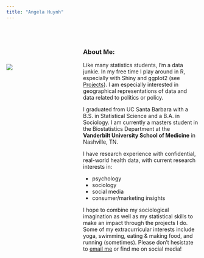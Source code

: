 ```yaml
---
title: "Angela Huynh"
---
```

<style>
.column-left{
  float: left;
  width: 30%;
  text-align: left;
}
.column-right{
  float: right;
  width: 60%;
  text-align: left;
}
</style>

<br/><br/>
<div class="column-left">
<br/><br/><br/>
![](profile.jpg)
</div>

<div class="column-right">
<h3>About Me:</h3>

<p>Like many statistics students, I'm a data junkie. In my free time I play around in R, especially with Shiny and ggplot2 (see [Projects](projects.html)). I am especially interested in geographical representations of data and data related to politics or policy.</p>
<p>I graduated from UC Santa Barbara with a B.S. in Statistical Science and a B.A. in Sociology. I am currently a masters student in the Biostatistics Department at the <b>Vanderbilt University School of Medicine</b> in Nashville, TN.</p>
I have research experience with confidential, real-world health data, with current research interests in:
<ul>
<li>psychology
<li>sociology
<li>social media
<li>consumer/marketing insights
</ul>

I hope to combine my sociological imagination as well as my statistical skills to make an impact through the projects I do. Some of my extracurricular interests include yoga, swimming, eating & making food, and running (sometimes). Please don't hesistate to [email me](mailto:angela.n.huynh@vanderbilt.edu) or find me on social media!
</div>